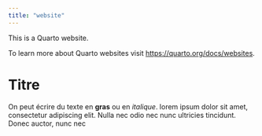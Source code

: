 ```yaml
---
title: "website"
---
```


This is a Quarto website.

To learn more about Quarto websites visit <https://quarto.org/docs/websites>.


# Titre

On peut écrire du texte en **gras** ou en *italique*.
lorem ipsum dolor sit amet, consectetur adipiscing elit. Nulla nec odio nec nunc ultricies tincidunt. Donec auctor, nunc nec
